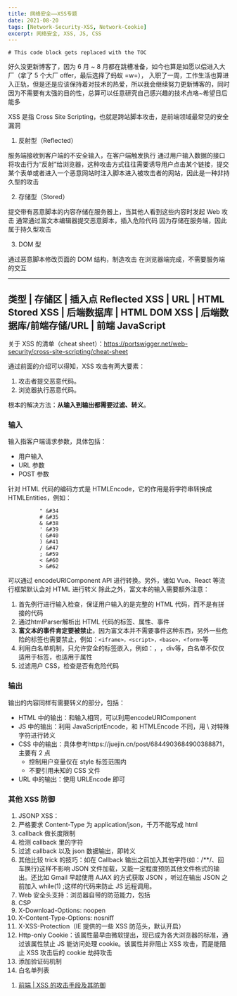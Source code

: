 ```yaml
---
title: 网络安全——XSS专题
date: 2021-08-20
tags: [Network-Security-XSS, Network-Cookie]
excerpt: 网络安全, XSS, JS, CSS
---
```


```toc
# This code block gets replaced with the TOC
```

<Info title="前言">

 好久没更新博客了，因为 6 月 ~ 8 月都在跳槽准备，如今也算是如愿以偿进入大厂（拿了 5 个大厂 offer，最后选择了蚂蚁 =w=），
 入职了一周，工作生活也算进入正轨，但是还是应该保持着对技术的热爱，所以我会继续努力更新博客的，同时因为不需要有太强的目的性，总算可以任意研究自己感兴趣的技术点咯~希望日后能多

</Info>

<Primary title="概述">

XSS 是指 Cross Site Scripting，也就是跨站脚本攻击，是前端领域最常见的安全漏洞

</Primary>

<Success title="XSS 分类">

1. 反射型（Reflected）

服务端接收到客户端的不安全输入，在客户端触发执行
通过用户输入数据的接口将攻击行为“反射”给浏览器，这种攻击方式往往需要诱导用户点击某个链接，提交某个表单或者进入一个恶意网站时注入脚本进入被攻击者的网站，因此是一种非持久型的攻击

2. 存储型（Stored）

提交带有恶意脚本的内容存储在服务器上，当其他人看到这些内容时发起 Web 攻击
通常通过富文本编辑器提交恶意脚本，插入危险代码
因为存储在服务端，因此属于持久型攻击

3. DOM 型

通过恶意脚本修改页面的 DOM 结构，制造攻击
在浏览器端完成，不需要服务端的交互

------
类型 | 存储区 | 插入点
Reflected XSS | 	URL | 	HTML
Stored XSS |	后端数据库 |	HTML
DOM XSS |	后端数据库/前端存储/URL |	前端 JavaScript
------

关于 XSS 的清单（cheat sheet）：https://portswigger.net/web-security/cross-site-scripting/cheat-sheet

</Success>

<Success title="XSS 预防">

通过前面的介绍可以得知，XSS 攻击有两大要素：
1. 攻击者提交恶意代码。
2. 浏览器执行恶意代码。

根本的解决方法：**从输入到输出都需要过滤、转义**。

### 输入

输入指客户端请求参数，具体包括：
- 用户输入
- URL 参数
- POST 参数

针对 HTML 代码的编码方式是 HTMLEncode，它的作用是将字符串转换成 HTMLEntities，例如：

              "	&#34
              #	&#35
              &	&#38
              '	&#39
              (	&#40
              )	&#41
              /	&#47
              ;	&#59
              <	&#60
              >	&#62

可以通过 encodeURIComponent API 进行转换。另外，诸如 Vue、React 等流行框架默认会对 HTML 进行转义
除此之外，富文本的输入需要额外注意：

1. 首先例行进行输入检查，保证用户输入的是完整的 HTML 代码，而不是有拼接的代码
2. 通过htmlParser解析出 HTML 代码的标签、属性、事件
3. **富文本的事件肯定要被禁止**，因为富文本并不需要事件这种东西，另外一些危险的标签也需要禁止，例如：`<iframe>，<script>，<base>，<form>`等
4. 利用白名单机制，只允许安全的标签嵌入，例如：<a>，<img>，div等，白名单不仅仅适用于标签，也适用于属性
5. 过滤用户 CSS，检查是否有危险代码

### 输出

输出的内容同样有需要转义的部分，包括：

- HTML 中的输出：和输入相同，可以利用encodeURIComponent
- JS 中的输出：利用 JavaScriptEncode，和 HTMLEncode 不同，用 \ 对特殊字符进行转义
- CSS 中的输出：具体参考https://juejin.cn/post/6844903684900388871，主要有 2 点
  - 控制用户变量仅在 style 标签范围内
  - 不要引用未知的 CSS 文件
- URL 中的输出：使用 URLEncode 即可

### 其他 XSS 防御

1. JSONP XSS：
  1. 严格要求 Content-Type 为 application/json，千万不能写成 html
  2. callback 做长度限制
  3. 检测 callback 里的字符
  4. 过滤 callback 以及 json 数据输出，即转义
  5. 其他比较 trick 的技巧：如在 Callback 输出之前加入其他字符(如：/**/、回车换行)这样不影响 JSON 文件加载，又能一定程度预防其他文件格式的输出。还比如 Gmail 早起使用 AJAX 的方式获取 JSON ，听过在输出 JSON 之前加入 while(1) ;这样的代码来防止 JS 远程调用。
2. Web 安全头支持：浏览器自带的防范能力，包括
  1. CSP
  2. X-Download-Options: noopen
  3. X-Content-Type-Options: nosniff
  4. X-XSS-Protection（IE 提供的一些 XSS 防范头，默认开启）
3. Http-only Cookie：该属性最早由微软提出，现已成为各大浏览器的标准，通过该属性禁止 JS 能访问处理 cookie。该属性并非阻止 XSS 攻击，而是能阻止 XSS 攻击后的 cookie 劫持攻击
4. 添加验证码机制
5. 白名单列表

</Success>

<Warning title="参考连接">

1. [前端 | XSS 的攻击手段及其防御](https://zhuanlan.zhihu.com/p/61773197)

</Warning>
